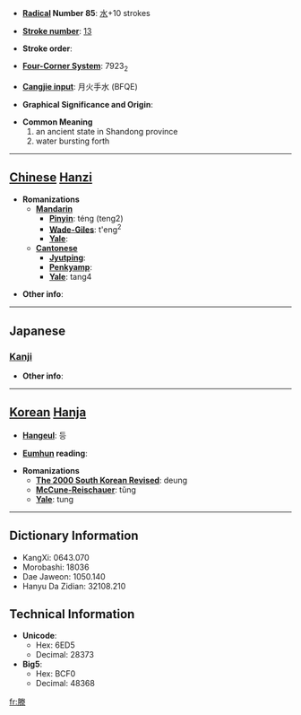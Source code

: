 * '''[[Wiktionary:Chinese radical index| Radical]] Number 85''': [[Wiktionary:Chinese radical index 水|水]]+10 strokes

* '''[[Wiktionary:Chinese total strokes index|Stroke number]]''': [[Wiktionary:Chinese total strokes index 13|13]]

* '''Stroke order''': 

* '''[[Wiktionary:Chinese four corner index|Four-Corner System]]''': 7923<sub>2</sub>

* '''[[Wiktionary:Chinese Cangjie index|Cangjie input]]''': 月火手水 (BFQE)

* '''Graphical Significance and Origin''': 

* '''Common Meaning'''
*#an ancient state in Shandong province
*# water bursting forth


----

== [[Chinese]] [[Hanzi]] ==

* '''Romanizations'''
** '''[[Mandarin]]'''
*** '''[[Pinyin]]''': téng (teng2)
*** '''[[Wade-Giles]]''': t'eng<sup>2</sup>
*** '''[[Yale]]''': 
** '''[[Cantonese]]'''
*** '''[[Jyutping]]''':
*** '''[[Penkyamp]]''': 
*** '''[[Yale]]''': tang4

* '''Other info''': 

----

==Japanese==
===[[Kanji]]===
{{kanji|on readings=[[とう]] (tō)|kun readings=[[わく]] (waku)}}

* '''Other info''':  

----

== [[Korean]] [[Hanja]] ==

* '''[[Hangeul]]''': 등

* '''[[Eumhun]] reading''': 

* '''Romanizations'''
** '''[[The 2000 South Korean Revised Romanization|The 2000 South Korean Revised]]''': deung
** '''[[McCune-Reischauer]]''': tŭng
** '''[[Yale]]''': tung

----

== Dictionary Information ==

* KangXi: 0643.070
* Morobashi: 18036
* Dae Jaweon: 1050.140
* Hanyu Da Zidian: 32108.210

== Technical Information ==

* '''Unicode''':
** Hex: 6ED5
** Decimal: 28373
* '''Big5''':
** Hex: BCF0
** Decimal: 48368

[[fr:滕]]